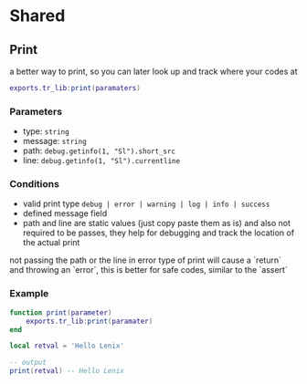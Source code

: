 # Shared

## Print

a better way to print, so you can later look up and track where your codes at

```lua
exports.tr_lib:print(paramaters)
```

### Parameters

* type: `string`
* message: `string`
* path: `debug.getinfo(1, "Sl").short_src`
* line: `debug.getinfo(1, "Sl").currentline`

### Conditions

* valid print type `debug | error | warning | log | info | success`
* defined message field
* path and line are static values (just copy paste them as is) and also not required to be passes, they help for debugging and track the location of the actual print

 
<Callout type="info">
  not passing the path or the line in error type of print will cause a `return` and throwing an `error`, this is better for safe codes, similar to the `assert`
</Callout>

### Example

```lua filename="wrapper/print.lua"
function print(parameter)
    exports.tr_lib:print(paramater)
end
```

```lua filename="shared/main.lua"
local retval = 'Hello Lenix'

-- output
print(retval) -- Hello Lenix
```
